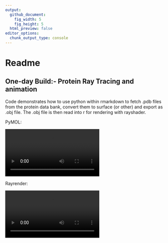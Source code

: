 ---
output: 
  github_document:
    fig_width: 5
    fig_height: 5
  html_preview: false
editor_options: 
  chunk_output_type: console
---
Readme
=========================================================

One-day Build:- Protein Ray Tracing and animation
--------

Code demonstrates how to use python within rmarkdown to fetch .pdb files from the protein data bank, convert them to surface (or other) and export as .obj file. The .obj file is then read into r for rendering with rayshader.

PyMOL:

<video>  <source src="Examples/pymol.mp4" type="video/mp4">
</video>

Rayrender:

<video>  <source src="Examples/rayrender_lowres.mp4" type="video/mp4">
</video>